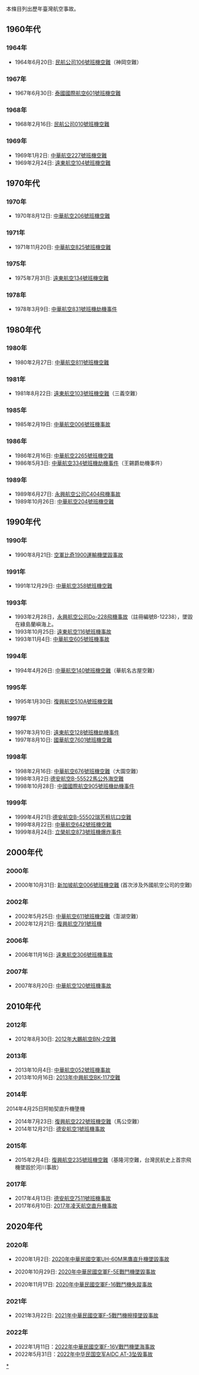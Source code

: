 本條目列出歷年臺灣航空事故。

== 1960年代 ==

=== 1964年 ===

* 1964年6月20日: [[民航公司106號班機空難|民航公司106號班機空難]]（神岡空難）

=== 1967年 ===

* 1967年6月30日: [[泰國國際航空601號班機空難|泰國國際航空601號班機空難]]

=== 1968年 ===

* 1968年2月16日: [[民航公司010號班機空難|民航公司010號班機空難]]

=== 1969年 ===

* 1969年1月2日: [[中華航空227號班機空難|中華航空227號班機空難]]
* 1969年2月24日: [[遠東航空104號班機空難|遠東航空104號班機空難]]

== 1970年代 ==

=== 1970年 ===

* 1970年8月12日: [[中華航空206號班機空難|中華航空206號班機空難]]

=== 1971年 ===

* 1971年11月20日: [[中華航空825號班機空難|中華航空825號班機空難]]

=== 1975年 ===

* 1975年7月31日: [[遠東航空134號班機空難|遠東航空134號班機空難]]

=== 1978年 ===

* 1978年3月9日: [[中華航空831號班機劫機事件|中華航空831號班機劫機事件]]

== 1980年代 ==

=== 1980年 ===

* 1980年2月27日: [[中華航空#.E4.BA.BA.E7.82.BA.E4.BA.8B.E6.95.85|中華航空811號班機空難]]

=== 1981年 ===

* 1981年8月22日: [[遠東航空103號班機空難|遠東航空103號班機空難]]（三義空難）

=== 1985年 ===

* 1985年2月19日: [[中華航空006號班機事故|中華航空006號班機事故]]

=== 1986年 ===

* 1986年2月16日: [[中華航空2265號班機空難|中華航空2265號班機空難]]
* 1986年5月3日: [[中華航空334號班機劫機事件|中華航空334號班機劫機事件]]（王錫爵劫機事件）

=== 1989年 ===

* 1989年6月27日: [[永興航空公司C404飛機事故|永興航空公司C404飛機事故]]
* 1989年10月26日: [[中華航空204號班機空難|中華航空204號班機空難]]

== 1990年代 ==
=== 1990年 ===
* 1990年8月21日: [[十八將軍祠|空軍比奇1900運輸機墜毀事故]]
=== 1991年 ===

* 1991年12月29日: [[中華航空358號班機空難|中華航空358號班機空難]]

=== 1993年 ===
* 1993年2月28日，[[永興航空公司Do-228飛機事故|永興航空公司Do-228飛機事故]]（註冊編號B-12238），墜毀在綠島蘭嶼海上。
* 1993年10月25日: [[遠東航空116號班機事故|遠東航空116號班機事故]]
* 1993年11月4日: [[中華航空605號班機事故|中華航空605號班機事故]]

=== 1994年 ===

* 1994年4月26日: [[中華航空140號班機空難|中華航空140號班機空難]]（華航名古屋空難）

=== 1995年 ===

* 1995年1月30日: [[復興航空510A號班機空難|復興航空510A號班機空難]]

=== 1997年 ===

* 1997年3月10日: [[遠東航空128號班機劫機事件|遠東航空128號班機劫機事件]]
* 1997年8月10日: [[國華航空7601號班機空難|國華航空7601號班機空難]]

=== 1998年 ===

* 1998年2月16日: [[中華航空676號班機空難|中華航空676號班機空難]]（大園空難）
* 1998年3月2日:[[德安航空B-55522馬公外海空難|德安航空B-55522馬公外海空難]]
* 1998年10月28日: [[中國國際航空905號班機劫機事件|中國國際航空905號班機劫機事件]]

=== 1999年 ===

* 1999年4月21日:[[德安航空B-55502瑞芳粗坑口空難|德安航空B-55502瑞芳粗坑口空難]]
* 1999年8月22日: [[中華航空642號班機空難|中華航空642號班機空難]]
* 1999年8月24日: [[立榮航空873號班機爆炸事件|立榮航空873號班機爆炸事件]]

== 2000年代 ==

=== 2000年 ===

* 2000年10月31日: [[新加坡航空006號班機空難|新加坡航空006號班機空難]] (首次涉及外國航空公司的空難)

=== 2002年 ===

* 2002年5月25日: [[中華航空611號班機空難|中華航空611號班機空難]]（澎湖空難）
* 2002年12月21日: [[復興航空791號班機|復興航空791號班機]]

=== 2006年 ===

* 2006年11月16日: [[遠東航空306號班機事故|遠東航空306號班機事故]]

=== 2007年 ===

* 2007年8月20日: [[中華航空120號班機事故|中華航空120號班機事故]]

== 2010年代 ==

=== 2012年 ===

* 2012年8月30日: [[2012年大鵬航空BN-2空難|2012年大鵬航空BN-2空難]]

=== 2013年 ===

* 2013年10月4日: [[中華航空052號班機事故|中華航空052號班機事故]]
* 2013年10月16日: [[2013年中興航空BK-117空難|2013年中興航空BK-117空難]]

=== 2014年 ===
2014年4月25日阿帕契直升機墬機
* 2014年7月23日: [[復興航空222號班機空難|復興航空222號班機空難]]（馬公空難）
* 2014年12月21日: [[德安航空1號班機事故|德安航空1號班機事故]]

=== 2015年 ===

* 2015年2月4日: [[復興航空235號班機空難|復興航空235號班機空難]]（基隆河空難，台灣民航史上首宗飛機墜毀於河川事故）

=== 2017年 ===
* 2017年4月13日: [[德安航空7511號班機事故|德安航空7511號班機事故]]
* 2017年6月10日: [[2017年凌天航空直升機事故|2017年凌天航空直升機事故]]

== 2020年代 ==

=== 2020年 ===

* 2020年1月2日: [[2020年中華民國空軍UH-60M黑鷹直升機墜毀事故|2020年中華民國空軍UH-60M黑鷹直升機墜毀事故]]

* 2020年10月29日: [[2020年中華民國空軍F-5E戰鬥機墜毀事故|2020年中華民國空軍F-5E戰鬥機墜毀事故]]

* 2020年11月17日: [[2020年中華民國空軍F-16戰鬥機失蹤事故|2020年中華民國空軍F-16戰鬥機失蹤事故]]

=== 2021年 ===

* 2021年3月22日: [[2021年中華民國空軍F-5戰鬥機擦撞墜毀事故|2021年中華民國空軍F-5戰鬥機擦撞墜毀事故]]

===2022年===
*2022年1月11日：[[2022年中華民國空軍F-16V戰鬥機墜海事故|2022年中華民國空軍F-16V戰鬥機墜海事故]]
*2022年5月31日：[[2022年中华民国空军AIDC_AT-3坠毁事故|2022年中华民国空军AIDC AT-3坠毁事故]]
{{台灣航空事故}}

[[Category:台灣航空事故|*]]